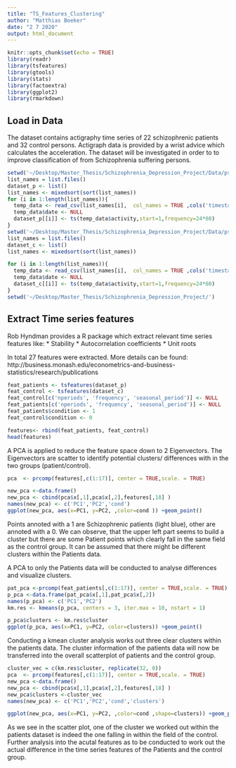 ```yaml
---
title: "TS_Features_Clustering"
author: "Matthias Boeker"
date: "2 7 2020"
output: html_document
---
```


```r
knitr::opts_chunk$set(echo = TRUE)
library(readr)
library(tsfeatures)
library(gtools)
library(stats)
library(factoextra)
library(ggplot2)
library(rmarkdown)

```

## Load in Data 

The dataset contains actigraphy time series of 22 schizophrenic patients and 32 control persons. 
Actigraph data is provided by a wrist advice which calculates the acceleration. The dataset will be investigated in order to to improve classification of from Schizophrenia suffering persons. 

```r
setwd('~/Desktop/Master_Thesis/Schizophrenia_Depression_Project/Data/psykose/patient')
list_names = list.files()
dataset_p <- list()
list_names <- mixedsort(sort(list_names))
for (i in 1:length(list_names)){
  temp_data <- read_csv(list_names[i],  col_names = TRUE ,cols('timestamp' = col_datetime(format = ""), 'date' = col_date(format = ""), 'activity'=col_double()))
  temp_data$date <- NULL
  dataset_p[[i]] <- ts(temp_data$activity,start=1,frequency=24*60)
}
setwd('~/Desktop/Master_Thesis/Schizophrenia_Depression_Project/Data/psykose/control/')
list_names = list.files()
dataset_c <- list()
list_names <- mixedsort(sort(list_names))

for (i in 1:length(list_names)){
  temp_data <- read_csv(list_names[i],  col_names = TRUE ,cols('timestamp' = col_datetime(format = ""), 'date' = col_date(format = ""), 'activity'=col_double()))
  temp_data$date <- NULL
  dataset_c[[i]] <- ts(temp_data$activity,start=1,frequency=24*60)
}
setwd('~/Desktop/Master_Thesis/Schizophrenia_Depression_Project/')
```

## Extract Time series features

Rob Hyndman provides a R package which extract relevant time series features like:
* Stability
* Autocorrelation coefficients
* Unit roots


In total 27 features were extracted. More details can be found: http://business.monash.edu/econometrics-and-business-statistics/research/publications

```r
feat_patients <- tsfeatures(dataset_p)
feat_control <- tsfeatures(dataset_c)
feat_control[c('nperiods', 'frequency', 'seasonal_period')] <- NULL
feat_patients[c('nperiods', 'frequency', 'seasonal_period')] <- NULL
feat_patients$condition <- 1
feat_control$condition <- 0

features<- rbind(feat_patients, feat_control)
head(features)
```

A PCA is applied to reduce the feature space down to 2 Eigenvectors. 
The Eigenvectors are scatter to identify potential clusters/ differences with in the two groups (patient/control). 

```r
pca  <- prcomp(features[,c(1:17)], center = TRUE,scale. = TRUE)

new_pca <-data.frame()
new_pca <- cbind(pca$x[,1],pca$x[,2],features[,18] )
names(new_pca) <- c('PC1','PC2','cond')
ggplot(new_pca, aes(x=PC1, y=PC2, ,color=cond )) +geom_point()

```


Points annoted with a 1 are Schizophrenic patients (light blue), other are annoted with a 0. 
We can observe, that the upper left part seems to build a cluster but there are some Patient points which clearly fall in the same field as the control group. 
It can be assumed that there might be different clusters within the Patients data. 

A PCA to only the Patients data will be conducted to analyse differences and visualize clusters. 

```r
pat_pca <-prcomp(feat_patients[,c(1:17)], center = TRUE,scale. = TRUE)
p_pca <-data.frame(pat_pca$x[,1],pat_pca$x[,2])
names(p_pca) <- c('PC1','PC2')
km.res <- kmeans(p_pca, centers = 3, iter.max = 10, nstart = 1)

p_pca$clusters <- km.res$cluster
ggplot(p_pca, aes(x=PC1, y=PC2, color=clusters)) +geom_point() 

```

Conducting a kmean cluster analysis works out three clear clusters within the patients data. The cluster information of the patients data will now be transferred into the overall scatterplot of patients and the control group.

```r
cluster_vec = c(km.res$cluster, replicate(32, 0))
pca  <- prcomp(features[,c(1:17)], center = TRUE,scale. = TRUE)
new_pca <-data.frame()
new_pca <- cbind(pca$x[,1],pca$x[,2],features[,18] )
new_pca$clusters <-cluster_vec 
names(new_pca) <- c('PC1','PC2','cond','clusters')

ggplot(new_pca, aes(x=PC1, y=PC2, ,color=cond ,shape=clusters)) +geom_point()+scale_shape_identity()

```

As we see in the scatter plot, one of the cluster we worked out within the patients dataset is indeed the one falling in within the field of the control. 
Further analysis into the acutal features as to be conducted to work out the actual difference in the time series features of the Patients and the control group. 

